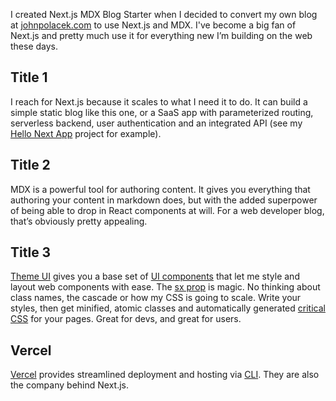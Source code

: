 I created Next.js MDX Blog Starter when I decided to convert my own blog at [johnpolacek.com](http://johnpolacek.com/) to use Next.js and MDX. I've become a big fan of Next.js and pretty much use it for everything new I’m building on the web these days.

## Title 1

I reach for Next.js because it scales to what I need it to do. It can build a simple static blog like this one, or a SaaS app with parameterized routing, serverless backend, user authentication and an integrated API (see my [Hello Next App](https://hellonextapp.com/) project for example).

## Title 2

MDX is a powerful tool for authoring content. It gives you everything that authoring your content in markdown does, but with the added superpower of being able to drop in React components at will. For a web developer blog, that’s obviously pretty appealing.

## Title 3

[Theme UI](https://theme-ui.com/home/) gives you a base set of [UI components](https://theme-ui.com/components) that let me style and layout web components with ease. The [sx prop](https://theme-ui.com/sx-prop) is magic. No thinking about class names, the cascade or how my CSS is going to scale. Write your styles, then get minified, atomic classes and automatically generated [critical CSS](https://web.dev/extract-critical-css/) for your pages. Great for devs, and great for users.

## Vercel

[Vercel](https://vercel.com/) provides streamlined deployment and hosting via [CLI](https://vercel.com/docs/cli#getting-started). They are also the company behind Next.js.

